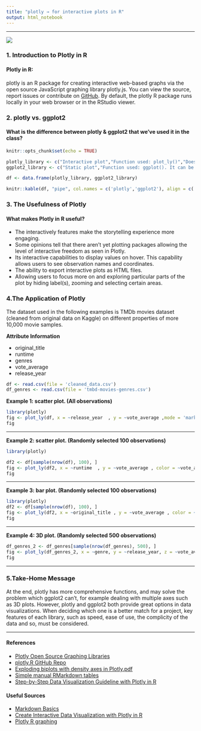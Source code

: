 ```yaml
---
title: "plotly → for interactive plots in R"
output: html_notebook
---
```

 ***

![](plotly_logo.png)

### **1. Introduction to Plotly in R**
#### Plotly in R:
plotly is an R package for creating interactive web-based graphs via the open source JavaScript graphing library plotly.js. You can view the source, report issues or contribute on [GitHub](https://github.com/plotly/plotly.R).
By default, the plotly R package runs locally in your web browser or in the RStudio viewer. 


### **2. plotly vs. ggplot2** 
#### What is the difference between plotly & ggplot2 that we've used it in the class?
```r
knitr::opts_chunk$set(echo = TRUE)
```
```r
plotly_library <- c("Interactive plot","Function used: plot_ly()","Does support 3D plot","Plotly is compatible with many languages","Developers describe Plotly as The Web's fastest growing charting libraries","The syntax is very simple","Interactive features ","Large number of chart types offered")
ggplot2_library <- c("Static plot","Function used: ggplot(). It can be converted into interactive plot by ggplotly() ","Does not support 3D plot","A data visualization package for the statistical programming language R","Breaks up graphs into semantic components such as scales and layers","When working with complex figures, the syntax can be unwieldy","Elements like margins, points, axis titles, and tickmarks look better when using ggplot2","In terms of speed, ggplot2 tends to run much slower than Plotly")

df <- data.frame(plotly_library, ggplot2_library)

knitr::kable(df, "pipe", col.names = c('plotly','ggplot2'), align = c('l','l'), caption = " plotly vs. ggplot2 ", )
```
### **3. The Usefulness of Plotly**
#### What makes Plotly in R useful?
- The interactively features make the storytelling experience more engaging.
- Some opinions tell that there aren't yet plotting packages allowing the level of interactive freedom as seen in Plotly.
- Its interactive capabilities to display values on hover. This capability allows users to see observation names and coordinates. 
- The ability to export interactive plots as HTML files.
- Allowing users to focus more on and exploring  particular parts of the plot by hiding label(s), zooming and selecting certain areas.

### **4.The Application of Plotly**
The dataset used in the following examples is TMDb movies dataset (cleaned from original data on Kaggle) on different properties of more 10,000 movie samples.

**Attribute Information**

- original_title
- runtime
- genres
- vote_average
- release_year 

```r
df <- read.csv(file = 'cleaned_data.csv')
df_genres <- read.csv(file = 'tmbd-movies-genres.csv')
```

**Example 1: scatter plot. (All observations)**

```r
library(plotly)
fig <- plot_ly(df, x = ~release_year  , y = ~vote_average ,mode = 'markers', color = ~vote_average)
fig 
```




***



**Example 2: scatter plot. (Randomly selected 100 observations)**

```r
library(plotly)

df2 <- df[sample(nrow(df), 100), ]
fig <- plot_ly(df2, x = ~runtime  , y = ~vote_average , color = ~vote_average)
fig 
```






***



**Example 3: bar plot. (Randomly selected 100 observations)**

```r
library(plotly)
df2 <- df[sample(nrow(df), 100), ]
fig <- plot_ly(df2, x = ~original_title , y = ~vote_average , color = ~vote_average )
fig 
```





***



**Example 4: 3D plot. (Randomly selected 500 observations)**

```r
df_genres_2 <- df_genres[sample(nrow(df_genres), 500), ]
fig <- plot_ly(df_genres_2, x = ~genre, y = ~release_year, z = ~vote_average, color = ~vote_average , mode = 'markers')
fig
```



***







### **5.Take-Home Message** 

At the end, plotly has more comprehensive functions, and may solve the problem which ggplot2 can’t, for example dealing with multiple axes such as 3D plots. However, plotly and ggplot2 both provide great options in data visualizations. When deciding which one is a better match for a project, key features of each library, such as speed, ease of use, the complicity of the data and so, must be considered.

***
#### **References**

- [Plotly Open Source Graphing Libraries](https://plotly.com/r/)
- [plotly.R GitHub Repo](https://github.com/plotly/plotly.R)
- [Exploding biplots with density axes in Plotly.pdf](https://scholar.google.com/scholar?hl=en&as_sdt=0%2C5&q=the+usefulness+of+Plotly+in+r&btnG=#:~:text=Exploding%20biplots%20with%20density%20axes%20in%20Plotly)
- [Simple manual RMarkdown tables](https://stackoverflow.com/questions/19997242/simple-manual-rmarkdown-tables-that-look-good-in-html-pdf-and-docx)
- [Step-by-Step Data Visualization Guideline with Plotly in R](https://medium.com/swlh/step-by-step-data-visualization-guideline-with-plotly-in-r-fbd212640de2)

#### **Useful Sources**
- [Markdown Basics](https://markdown-guide.readthedocs.io/en/latest/basics.html#:~:text=heading-,Horizontal%20rules,also%20place%20spaces%20between%20them.)
- [Create Interactive Data Visualization with Plotly in R](https://www.themillerlab.io/post/plotly/)
- [Plotly R graphing](https://jtr13.github.io/cc21/plotly-r-graphing.html)




